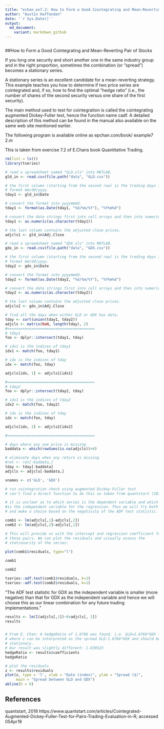 ```yaml
---
title: "echan_ex7.2: How to Form a Good Cointegrating and Mean-Reverting Pair of Stocks"
author: "Austin Haffenden"
date: '`r Sys.Date()`'
output: 
  md_document:
    variant: markdown_github
---
```


```r
```

##How to Form a Good Cointegrating and Mean-Reverting Pair of Stocks

If you long one security and short another one in the same industry group and
in the right proportion, sometimes the combination (or “spread”) becomes a 
stationary series.

A stationary series is an excellent candidate for a mean-reverting strategy. 
This example teaches you how to determine if two price series are cointegrated 
and, if so, how to find the optimal “hedge ratio” (i.e., the number of shares 
of the second security versus one share of the first security).

The main method used to test for cointegration is called the cointegrating 
augmented Dickey-Fuller test, hence the function name cadf. A detailed
description of this method can be found in the manual also available on the
same web site mentioned earlier.

The following program is available online as epchan.com/book/ example7 2.m

This is taken from exercise 7.2 of E.Chans book Quantitative Trading. 

```r
rm(list = ls())
library(tseries)
```

```r

# read a spreadsheet named "GLD.xls" into MATLAB. 
gld_in <- read.csv(file.path("data", "GLD.csv"))

# the first column (starting from the second row) is the trading days in
# format mm/dd/yyyy.
tday1 <- gld_in$Date

# convert the format into yyyymmdd.
tday1 <- format(as.Date(tday1, "%d/%m/%Y"), "%Y%m%d")

# convert the date strings first into cell arrays and then into numeric format.
tday1 <- as.numeric(as.character(tday1))

# the last column contains the adjusted close prices.
adjcls1 <- gld_in$Adj.Close

# read a spreadsheet named "GDX.xls" into MATLAB. 
gdx_in <- read.csv(file.path("data", "GDX.csv"))

# the first column (starting from the second row) is the trading days in 
# format mm/dd/yyyy.
tday2 <- gdx_in$Date

# convert the format into yyyymmdd.
tday2 <- format(as.Date(tday2, "%d/%m/%Y"), "%Y%m%d")

# convert the date strings first into cell arrays and then into numeric format.
tday2 <- as.numeric(as.character(tday2))

# the last column contains the adjusted close prices.
adjcls2 <- gdx_in$Adj.Close


```

```r
# find all the days when either GLD or GDX has data.
tday <- sort(union(tday1, tday2))
adjcls <- matrix(NaN, length(tday), 2)
#========================================
# tday1
foo <- dplyr::intersect(tday1, tday)

# idx1 is the indices of tday1
idx1 <- match(foo, tday1)

# idx is the indices of tday
idx <- match(foo, tday)

adjcls[idx, 1] <- adjcls1[idx1]

#========================================
# tday2
foo <- dplyr::intersect(tday2, tday)

# idx1 is the indices of tday2
idx2 <- match(foo, tday2)

# idx is the indices of tday
idx <- match(foo, tday)

adjcls[idx, 2] <- adjcls2[idx2]
```

```r
#========================================

# days where any one price is missing
baddata <- which(rowSums(is.na(adjcls))>0)

# eliminate days when any return is missing
#ret <- ret[-baddata,]
tday <- tday[-baddata]
adjcls <- adjcls[-baddata,]

vnames <- c('GLD', 'GDX')

```

```r
# run cointegration check using augmented Dickey-Fuller test
# can't find a direct function to do this so taken from quantstart (2018)

# it is unclear as to which series is the dependent variable and which
#is the independent variable for the regression. Thus we will try both
# and make a choice based on the negativity of the ADF test statistic.

comb1 <- lm(adjcls[,1]~adjcls[,2])
comb2 <- lm(adjcls[,2]~adjcls[,1])

# This will provide us with the intercept and regression coefficient for
# these pairs. We can plot the residuals and visually assess the
# stationarity of the series:
  
plot(comb1$residuals, type="l")

comb1

comb2

tseries::adf.test(comb1$residuals, k=1)
tseries::adf.test(comb2$residuals, k=1)
```
"The ADF test statistic for GDX as the independent variable is smaller
(more negative) than that for GDX as the independent variable and hence
we will choose this as our linear combination for any future trading
implementations."


```r
results <- lm(I(adjcls[,1])~0+adjcls[, 2])
results


# From E. Chan: A hedgeRatio of 1.6766 was found. i.e. GLD=1.6766*GDX + z, 
# where z can be interpreted as the spread GLD-1.6766*GDX and should be 
# stationary.
# Our result was slightly different: 1.639523
hedgeRatio <- results$coefficients
hedgeRatio

# plot the residuals
z <- results$residuals
plot(z, type = 'l', xlab = "Date (index)", ylab = "Spread ($)", 
     main = "Spread between GLD and GDX")
abline(h = 0)
```

## References
quantstart, 2018 https://www.quantstart.com/articles/Cointegrated-Augmented-Dickey-Fuller-Test-for-Pairs-Trading-Evaluation-in-R; accessed 05Apr18
